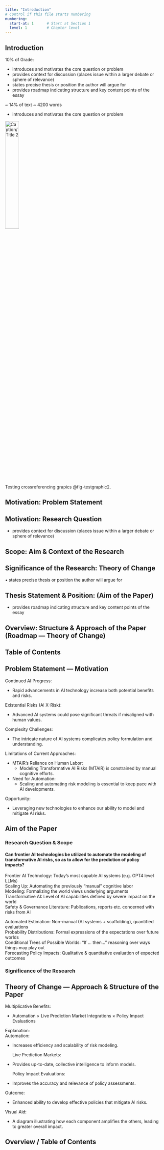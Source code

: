 ```yaml
---
title: "Introduction"
# Control if this file starts numbering
numbering:
  start-at: 1      # Start at Section 1
  level: 1         # Chapter level
---
```


## Introduction

10% of Grade:

-   introduces and motivates the core question or problem
-   provides context for discussion (places issue within a larger debate or sphere of relevance)
-   states precise thesis or position the author will argue for
-   provides roadmap indicating structure and key content points of the essay

\~ 14% of text \~ 4200 words

-   introduces and motivates the core question or problem

[![Caption/Title 2](/images/cover.png){#fig-testgraphic2 fig-scap="Short 2 caption" fig-alt="2nd Alt Text / Description." fig-align="left" width="30%"}](https://vjmeyer.com)

Testing crossreferencing grapics @fig-testgraphic2.

\listoffigures

## Motivation: Problem Statement

## Motivation: Research Question

-   provides context for discussion (places issue within a larger debate or sphere of relevance)

## Scope: Aim & Context of the Research

## Significance of the Research: Theory of Change

• states precise thesis or position the author will argue for

## Thesis Statement & Position: (Aim of the Paper)

-   provides roadmap indicating structure and key content points of the essay

## Overview: Structure & Approach of the Paper (Roadmap --- Theory of Change)

## Table of Contents

## Problem Statement — Motivation

Continued AI Progress:

-   Rapid advancements in AI technology increase both potential benefits and risks.

Existential Risks (AI X-Risk):

-   Advanced AI systems could pose significant threats if misaligned with human values.

Complexity Challenges:

-   The intricate nature of AI systems complicates policy formulation and understanding.

Limitations of Current Approaches:

-   MTAIR’s Reliance on Human Labor:
    -   Modeling Transformative AI Risks (MTAIR) is constrained by manual cognitive efforts.\
-   Need for Automation:
    -   Scaling and automating risk modeling is essential to keep pace with AI developments.

Opportunity:

-   Leveraging new technologies to enhance our ability to model and mitigate AI risks.

## Aim of the Paper

### Research Question & Scope

#### Can frontier AI technologies be utilized to automate the modeling of transformative AI risks, so as to allow for the prediction of policy impacts?

Frontier AI Technology: Today’s most capable AI systems (e.g. GPT4 level LLMs)\
Scaling Up: Automating the previously “manual” cognitive labor\
Modeling: Formalizing the world views underlying arguments\
Transformative AI: Level of AI capabilities defined by severe impact on the world\
Safety & Governance Literature: Publications, reports etc. concerned with risks from AI

Automated Estimation: Non-manual (AI systems + scaffolding), quantified evaluations\
Probability Distributions: Formal expressions of the expectations over future worlds\
Conditional Trees of Possible Worlds: “If … then…” reasoning over ways things may play out\
Forecasting Policy Impacts: Qualitative & quantitative evaluation of expected outcomes

### Significance of the Research

### 

## Theory of Change — Approach & Structure of the Paper

Multiplicative Benefits:

-   Automation × Live Prediction Market Integrations × Policy Impact Evaluations

Explanation:\
Automation:

-   Increases efficiency and scalability of risk modeling.

    Live Prediction Markets:

-   Provides up-to-date, collective intelligence to inform models.

    Policy Impact Evaluations:

-   Improves the accuracy and relevance of policy assessments.

Outcome:

-   Enhanced ability to develop effective policies that mitigate AI risks.

Visual Aid:

-   A diagram illustrating how each component amplifies the others, leading to greater overall impact.

## 

## Overview / Table of Contents